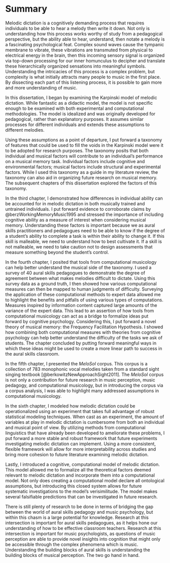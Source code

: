 # Summary

Melodic dictation is a cognitively demanding process that requires individuals to be able to hear a melody then write it down.
Not only is understanding how this process works worthy of study from a pedagogical perspective, but the ability able to hear, understand, then notate a melody is a fascinating psychological feat.
Complex sound waves cause the tympanic membrane to vibrate, these vibrations are transmuted from physical to electrical energy in the brain, then this incoming sensory signal is organized via top-down processing for our inner homunculus to decipher and translate these hierarchically organized sensations into meaningful symbols.
Understanding the intricacies of this process is a complex problem, but complexity is what initially attracts many people to music in the first place.
By dissecting each part of this listening process, it is possible to gain more and more understanding of music. 

In this dissertation, I began by examining the Karpinski model of melodic dictation.
While fantastic as a didactic model, the model is not specific enough to be examined with both experimental and computational methodologies.
The model is idealized and was originally developed for pedagogical, rather than explanatory purposes.
It assumes similar processes for different individuals and extends these assumptions to different melodies.

Using these assumptions as a point of departure, I put forward a taxonomy of features that could be used to fill the voids in the Karpinski model were it to be adopted for research purposes.
The taxonomy posits that both individual and musical factors will contribute to an individual's performance on a musical memory task.
Individual factors include cognitive and environmental factors; musical factors include structural and experimental factors.
While I used this taxonomy as a guide in my literature review, the taxonomy can also aid in organizing future research on musical memory.
The subsequent chapters of this dissertation explored the factors of this taxonomy.

In the third chapter, I demonstrated how differences in individual ability can be accounted for in melodic dictation in both musically trained and untrained individuals.
I put forward evidence to corroborate claims by @berzWorkingMemoryMusic1995 and stressed the importance of including cognitive ability as a measure of interest when considering musical memory.
Understanding these factors is important because we as aural skills practitioners and pedagogues need to be able to know if the degree of a student's ability to complete a task is within their ability to change it.
If this skill is malleable, we need to understand how to best cultivate it.
If a skill is not malleable, we need to take caution not to design assessments that measure something beyond the student's control.

In the fourth chapter, I posited that tools from computational musicology can help better understand the musical side of the taxonomy.
I used a survey of 40 aural skills pedagogues to demonstrate the degree of agreement between what makes melodies difficult to dictate.
Using this survey data as a ground truth, I then showed how various computational measures can then be mapped to human judgments of difficulty.
Surveying the application of these computational methods to expert data allowed me to highlight the benefits and pitfalls of using various types of computations.
Measures inspired by information content captured large amounts of the variance of the expert data. 
This lead to an assertion of how tools from computational musicology can act as a bridge to formalize ideas put forward by cognitive psychology.
Considering this, I put forward a novel theory of musical memory: the Frequency Facilitation Hypothesis. 
I showed how combining both computational measures with theories from cognitive psychology can help better understand the difficulty of the tasks we ask of students.
The chapter concluded by putting forward meaningful ways in which these ideas might be used to create a more linear path to success in the aural skills classroom.

In the fifth chapter, I presented the _MeloSol_ corpus.
This corpus is a collection of 783 monophonic vocal melodies taken from a standard sight singing textbook [@berkowitzNewApproachSight2011].
The _MeloSol_ corpus is not only a contribution for future research in music perception, music pedagogy, and computational musicology, but in introducing the corpus via a corpus analysis, I was able to highlight many addressed assumptions in computational musicology. 

In the sixth chapter, I modeled how melodic dictation could be operationalized using an experiment that takes full advantage of robust statistical modeling techniques.
When cast as an experiment, the amount of variables at play in melodic dictation is cumbersome from both an individual and musical point of view.
By utilizing methods from computational linguistics that have already been developed to ameliorate these problems, I put forward a more stable and robust framework that future experiments investigating melodic dictation can implement.
Using a more consistent, flexible framework will allow for more interpretability across studies and bring more cohesion to future literature examining melodic dictation.

Lastly, I introduced a cognitive, computational model of melodic dictation.
This model allowed me to formalize all the theoretical factors deemed relevant to melodic dictation and incorporate them into a computational model.
Not only does creating a computational model declare all ontological assumptions, but introducing this closed system allows for future systematic investigations to the model's verisimilitude.
The model makes several falsifiable predictions that can be investigated in future research.

There is still plenty of research to be done in terms of bridging the gap between the world of aural skills pedagogy and music psychology, but within this chasm is a large potential for knowledge.
Research at this intersection is important for aural skills pedagogues, as it helps hone our understanding of how to be effective classroom teachers.
Research at this intersection is important for music psychologists, as questions of music perception are able to provide novel insights into cognition that might only be accessible through the complex phenomena which is music.
Understanding the building blocks of aural skills is understanding the building blocks of musical perception. 
The two go hand in hand.

\cleardoublepage

